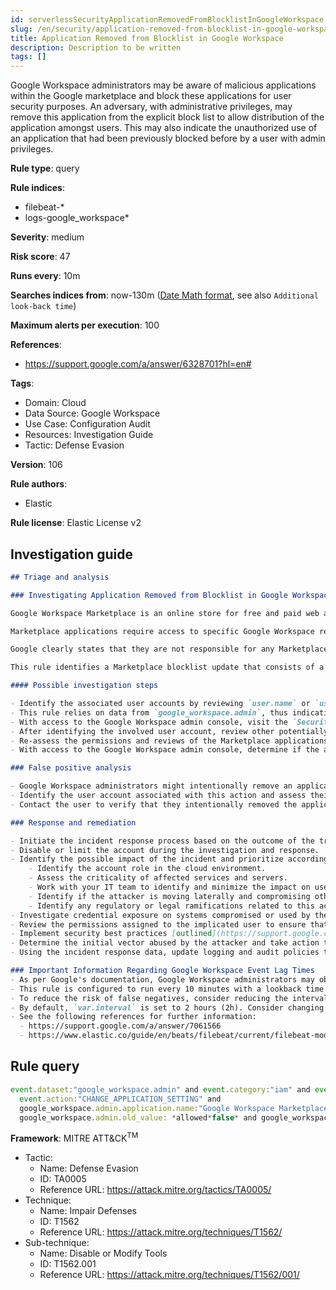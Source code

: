 ```yaml
---
id: serverlessSecurityApplicationRemovedFromBlocklistInGoogleWorkspace
slug: /en/security/application-removed-from-blocklist-in-google-workspace
title: Application Removed from Blocklist in Google Workspace
description: Description to be written
tags: []
---
```


<div id="application-removed-from-blocklist-in-google-workspace"></div>

Google Workspace administrators may be aware of malicious applications within the Google marketplace and block these applications for user security purposes. An adversary, with administrative privileges, may remove this application from the explicit block list to allow distribution of the application amongst users. This may also indicate the unauthorized use of an application that had been previously blocked before by a user with admin privileges.

**Rule type**: query

**Rule indices**: 

* filebeat-*
* logs-google_workspace*

**Severity**: medium

**Risk score**: 47

**Runs every**: 10m

**Searches indices from**: now-130m ([Date Math format](((ref))/common-options.html#date-math), see also <DocLink id="serverlessSecurityRulesUiCreate" section="set-the-rules-schedule">`Additional look-back time`</DocLink>)

**Maximum alerts per execution**: 100

**References**: 

* https://support.google.com/a/answer/6328701?hl=en#

**Tags**: 

* Domain: Cloud
* Data Source: Google Workspace
* Use Case: Configuration Audit
* Resources: Investigation Guide
* Tactic: Defense Evasion

**Version**: 106

**Rule authors**: 

* Elastic

**Rule license**: Elastic License v2

## Investigation guide

```markdown
## Triage and analysis

### Investigating Application Removed from Blocklist in Google Workspace

Google Workspace Marketplace is an online store for free and paid web applications that work with Google Workspace services and third-party software. Listed applications are based on Google APIs or Google Apps Script and created by both Google and third-party developers.

Marketplace applications require access to specific Google Workspace resources. Individual users with the appropriate permissions can install applications in their Google Workspace domain. Administrators have additional permissions that allow them to install applications for an entire Google Workspace domain. Consent screens typically display permissions and privileges the user needs to install an application. As a result, malicious Marketplace applications may require more permissions than necessary or have malicious intent.

Google clearly states that they are not responsible for any Marketplace product that originates from a source that isn't Google.

This rule identifies a Marketplace blocklist update that consists of a Google Workspace account with administrative privileges manually removing a previously blocked application.

#### Possible investigation steps

- Identify the associated user accounts by reviewing `user.name` or `user.email` fields in the alert.
- This rule relies on data from `google_workspace.admin`, thus indicating the associated user has administrative privileges to the Marketplace.
- With access to the Google Workspace admin console, visit the `Security > Investigation` tool with filters for the user email and event is `Assign Role` or `Update Role` to determine if new cloud roles were recently updated.
- After identifying the involved user account, review other potentially related events within the last 48 hours.
- Re-assess the permissions and reviews of the Marketplace applications to determine if they violate organizational policies or introduce unexpected risks.
- With access to the Google Workspace admin console, determine if the application was installed domain-wide or individually by visiting `Apps > Google Workspace Marketplace Apps`.

### False positive analysis

- Google Workspace administrators might intentionally remove an application from the blocklist due to a re-assessment or a domain-wide required need for the application.
- Identify the user account associated with this action and assess their administrative privileges with Google Workspace Marketplace.
- Contact the user to verify that they intentionally removed the application from the blocklist and their reasoning.

### Response and remediation

- Initiate the incident response process based on the outcome of the triage.
- Disable or limit the account during the investigation and response.
- Identify the possible impact of the incident and prioritize accordingly; the following actions can help you gain context:
    - Identify the account role in the cloud environment.
    - Assess the criticality of affected services and servers.
    - Work with your IT team to identify and minimize the impact on users.
    - Identify if the attacker is moving laterally and compromising other accounts, servers, or services.
    - Identify any regulatory or legal ramifications related to this activity.
- Investigate credential exposure on systems compromised or used by the attacker to ensure all compromised accounts are identified. Reset passwords or delete API keys as needed to revoke the attacker's access to the environment. Work with your IT teams to minimize the impact on business operations during these actions.
- Review the permissions assigned to the implicated user to ensure that the least privilege principle is being followed.
- Implement security best practices [outlined](https://support.google.com/a/answer/7587183) by Google.
- Determine the initial vector abused by the attacker and take action to prevent reinfection via the same vector.
- Using the incident response data, update logging and audit policies to improve the mean time to detect (MTTD) and the mean time to respond (MTTR).

### Important Information Regarding Google Workspace Event Lag Times
- As per Google's documentation, Google Workspace administrators may observe lag times ranging from minutes up to 3 days between the time of an event's occurrence and the event being visible in the Google Workspace admin/audit logs.
- This rule is configured to run every 10 minutes with a lookback time of 130 minutes.
- To reduce the risk of false negatives, consider reducing the interval that the Google Workspace (formerly G Suite) Filebeat module polls Google's reporting API for new events.
- By default, `var.interval` is set to 2 hours (2h). Consider changing this interval to a lower value, such as 10 minutes (10m).
- See the following references for further information:
  - https://support.google.com/a/answer/7061566
  - https://www.elastic.co/guide/en/beats/filebeat/current/filebeat-module-google_workspace.html
```

## Rule query

```js
event.dataset:"google_workspace.admin" and event.category:"iam" and event.type:"change"  and
  event.action:"CHANGE_APPLICATION_SETTING" and
  google_workspace.admin.application.name:"Google Workspace Marketplace" and
  google_workspace.admin.old_value: *allowed*false* and google_workspace.admin.new_value: *allowed*true*

```

**Framework**: MITRE ATT&CK<sup>TM</sup>

* Tactic:
    * Name: Defense Evasion
    * ID: TA0005
    * Reference URL: https://attack.mitre.org/tactics/TA0005/
* Technique:
    * Name: Impair Defenses
    * ID: T1562
    * Reference URL: https://attack.mitre.org/techniques/T1562/
* Sub-technique:
    * Name: Disable or Modify Tools
    * ID: T1562.001
    * Reference URL: https://attack.mitre.org/techniques/T1562/001/

